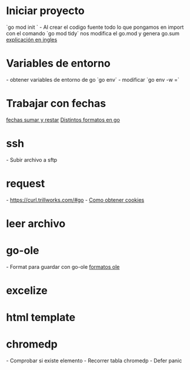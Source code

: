 = Iniciar proyecto =
`go mod init <nombre del proyecto>`
- Al crear el codigo fuente todo lo que pongamos en import con el comando `go mod tidy` nos modifica el go.mod y genera go.sum
[[https://golangbyexample.com/go-mod-sum-module/|explicación en ingles]]
= Variables de entorno =

- obtener variables de entorno de go `go env` 
- modificar `go env -w <nombre variable>=<valor>`
= Trabajar con fechas =
[[https://golangbyexample.com/add-or-subtract-to-time-go/|fechas sumar y restar]]
[[https://gist.github.com/ik5/672405e8d0c10b5fb6f3d5e4a32a95a5|Distintos formatos en go]]
{{{go
package main

import (
	"fmt"
	"time"
)

func main() {
	fmt.Println("Times: ")
	t := time.Now()
	loc, err := time.LoadLocation("Asia/Jerusalem")

	if err != nil {
		fmt.Println("Opps: ", err)
		return
	}

	fmt.Printf("Format: dd/mm/yy hh:MM:ss PM Mon - %s \n", t.In(loc).Format("02/01/06 03:04:05 PM Jan"))
	fmt.Printf("Format: dd/mm/yy hh:MM:ss PM Da Mon - %s \n", t.In(loc).Format("02/01/06 03:04:05 PM Mon Jan"))
	fmt.Printf("Format: dd/mm/yy hh:MM:ss PM Day Month - %s \n", t.In(loc).Format("02/01/06 03:04:05 PM Monay January"))
	fmt.Printf("Format: d/m/y h:M:s PM - %s\n", t.In(loc).Format("2/1/6 3:4:5 PM"))
	fmt.Printf("Format: _d/m/y h:M:s PM - %s\n", t.In(loc).Format("_2/1/6 3:4:5 PM"))
	fmt.Printf("Format: dd/mm/yy hh:MM:ss PM - %s \n", t.In(loc).Format("02/01/06 03:04:05 PM"))
	fmt.Printf("Format: dd/mm/yyyy hh:MM:ss PM - %s \n", t.In(loc).Format("02/01/2006 03:04:05 PM"))
	fmt.Printf("Format: dd/mm/yyyy hh:MM:ss.ms PM - %s \n", t.In(loc).Format("02/01/2006 03:04:05.000 PM"))
	fmt.Printf("Format: dd/mm/yyyy hh:MM:ss.000ms PM - %s \n", t.In(loc).Format("02/01/2006 03:04:05.000000 PM"))
	fmt.Printf("Format: dd/mm/yyyy hh:MM:ss.000000ms PM - %s \n", t.In(loc).Format("02/01/2006 03:04:05.000000000 PM"))
	fmt.Printf("Format dd/mm/yyyy hh:MM:ss TZName - %s\n", t.In(loc).Format("02/01/2006 15:04:05 MST"))
	fmt.Printf("Format dd/mm/yyyy hh:MM:ss Z - %s\n", t.In(loc).Format("02/01/2006 15:04:05 Z7"))
	fmt.Printf("Format dd/mm/yyyy hh:MM:ss Z - %s\n", t.In(loc).Format("02/01/2006 15:04:05 Z07"))
	fmt.Printf("Format dd/mm/yyyy hh:MM:ss ZZ - %s\n", t.In(loc).Format("02/01/2006 15:04:05 Z0700"))
	fmt.Printf("Format dd/mm/yyyy hh:MM:ss Z:Z - %s\n", t.In(loc).Format("02/01/2006 15:04:05 Z07:00"))
	fmt.Printf("Format dd/mm/yyyy hh:MM:ss Z:Z - %s\n", t.In(loc).Format("02/01/2006 15:04:05 -07:00"))
}


/* Output:
Times: 
Format: dd/mm/yy hh:MM:ss PM Mon - 09/11/16 10:56:30 AM Nov 
Format: dd/mm/yy hh:MM:ss PM Da Mon - 09/11/16 10:56:30 AM Wed Nov 
Format: dd/mm/yy hh:MM:ss PM Day Month - 09/11/16 10:56:30 AM Monay November 
Format: d/m/y h:M:s PM - 9/11/6 10:56:30 AM
Format: _d/m/y h:M:s PM -  9/11/6 10:56:30 AM
Format: dd/mm/yy hh:MM:ss PM - 09/11/16 10:56:30 AM 
Format: dd/mm/yyyy hh:MM:ss PM - 09/11/2016 10:56:30 AM 
Format: dd/mm/yyyy hh:MM:ss.ms PM - 09/11/2016 10:56:30.952 AM 
Format: dd/mm/yyyy hh:MM:ss.000ms PM - 09/11/2016 10:56:30.952216 AM 
Format: dd/mm/yyyy hh:MM:ss.000000ms PM - 09/11/2016 10:56:30.952216972 AM 
Format dd/mm/yyyy hh:MM:ss TZName - 09/11/2016 10:56:30 IST
Format dd/mm/yyyy hh:MM:ss Z - 09/11/2016 10:56:30 Z7
Format dd/mm/yyyy hh:MM:ss Z - 09/11/2016 10:56:30 +02
Format dd/mm/yyyy hh:MM:ss ZZ - 09/11/2016 10:56:30 +0200
Format dd/mm/yyyy hh:MM:ss Z:Z - 09/11/2016 10:56:30 +02:00
Format dd/mm/yyyy hh:MM:ss Z:Z - 09/11/2016 10:56:30 +02:00
*/
}}}

= ssh =
- Subir archivo a sftp
{{{go
package main

import (
	"fmt"
	"io/ioutil"
	"log"
	"os"

	"github.com/pkg/sftp"
	"golang.org/x/crypto/ssh"
)

func SSHCopyFile(srcPath, dstPath string) error {

	f, _ := ioutil.ReadFile("/home/jb/.ssh/id_rsa")
	signer, err := ssh.ParsePrivateKey(f)
	if err != nil {
		log.Fatal(err)
	}
	hostKeyCallback, err := knownhosts.New("/home/jb/.ssh/known_hosts")
	if err != nil {
		log.Fatal("could not create hostkeycallback function: ", err)
	}
	auths := []ssh.AuthMethod{ssh.PublicKeys(signer)}
	config := &ssh.ClientConfig{
		User:            "usuario",
		Auth:            auths,
		// HostKeyCallback: ssh.InsecureIgnoreHostKey(),
		HostKeyCallback: hostKeyCallback,
		// Auth: []ssh.AuthMethod{
		// 	ssh.Password("contraseña"),
		// },
		// HostKeyCallback: ssh.InsecureIgnoreHostKey(),
	}

	client, err := ssh.Dial("tcp", "192.168.0.100:22", config)
	if err != nil {
		fmt.Println(err)
		return err
	}
	defer client.Close()

	// open an SFTP session over an existing ssh connection.
	sftp, err := sftp.NewClient(client)
	if err != nil {
		return err
	}
	defer sftp.Close()

	// Open the source file
	srcFile, err := os.Open(srcPath)
	if err != nil {
		return err
	}
	defer srcFile.Close()

	// Create the destination file
	dstFile, err := sftp.Create(dstPath)
	if err != nil {
		return err
	}
	defer dstFile.Close()

	// write to file
	if _, err := dstFile.ReadFrom(srcFile); err != nil {
		return err
	}
	return nil
}
func main() {
	SSHCopyFile("prueba.txt", "prueba.txt")
}
}}}

= request =
- https://curl.trillworks.com/#go
- [[https://stackoverflow.com/questions/50483866/get-cookie-from-golang-post|Como obtener cookies]]

= leer archivo =
{{{go
content, err := ioutil.ReadFile("thermopylae.txt")

 if err != nil {
      log.Fatal(err)
 }

fmt.Println(string(content))
}}}
= go-ole =
- Format para guardar con go-ole [[https://docs.microsoft.com/es-es/office/vba/api/Excel.XlFileFormat|formatos ole]]
{{{go
package main

import (
	"errors"
	"fmt"
	"log"
	"os"

	ole "github.com/go-ole/go-ole"
	"github.com/go-ole/go-ole/oleutil"
)

func send(html, asunto string, archivos []string, para, copia string) (err error) {
	fmt.Println("Enviando correo")
	defer func() {
		if r := recover(); r != nil {
			fmt.Println(r)
			// find out exactly what the error was and set err
			switch x := r.(type) {
			case string:
				err = errors.New(x)
			case error:
				err = x
			default:
				// Fallback err (per specs, error strings should be lowercase w/o punctuation
				err = errors.New("unknown panic")
			}
		}
	}()
	ole.CoInitialize(0)
	unknown, err := oleutil.CreateObject("Outlook.Application")
	if err != nil {
		log.Print(err)
		return err
	}
	outlook, err := unknown.QueryInterface(ole.IID_IDispatch)
	if err != nil {
		log.Print(err)
		return err
	}
	newmail := oleutil.MustCallMethod(outlook, "CreateItem", "0").ToIDispatch()

	if asunto != "" {
		oleutil.MustPutProperty(newmail, "Subject", asunto)
	}

	if para != "" {
		oleutil.MustPutProperty(newmail, "To", para)
	}

	if copia != "" {
		oleutil.MustPutProperty(newmail, "CC", copia)
	}

	if html != "" {
		oleutil.MustPutProperty(newmail, "HTMLBody", html)
	}

	for _, archivo := range archivos {
		if _, err := os.Stat(archivo); os.IsNotExist(err) {
			fmt.Printf("No se ha podido añadir el archivo%s\n", archivo)
			continue
		}
		newAtt := oleutil.MustGetProperty(newmail, "Attachments").ToIDispatch()
		
		oleutil.MustCallMethod(newAtt, "Add", archivo)
	}

	oleutil.MustCallMethod(newmail, "Display")
	oleutil.MustCallMethod(newmail, "Send")
	// fmt.Println("Correo enviado")
	if err == nil {
		fmt.Println("Correo enviado")
		return err
	} else {
		fmt.Println("No se pudo mandar el correo")
		return err
	}

}
}}}
= excelize =
{{{go

}}}
= html template =
{{{go
package main

import (
	"bytes"
	"fmt"
	"html/template"
	"log"
	"os"
)

func main() {

	const tpl = `
<!DOCTYPE html>
<html>
	<head>
		<meta charset="UTF-8">
		<title>{{.Title}}</title>
	</head>
	<body>
		{{range .Items}}<div>{{ . }}</div>{{else}}<div><strong>no rows</strong></div>{{end}}
	</body>
</html>`

	check := func(err error) {
		if err != nil {
			log.Fatal(err)
		}
	}
	t, err := template.New("webpage").Parse(tpl)
	check(err)

	data := struct {
		Title string
		Items []string
	}{
		Title: "My page",
		Items: []string{
			"My photos",
			"My blog",
		},
	}

	err = t.Execute(os.Stdout, data)
	check(err)

	noItems := struct {
		Title string
		Items []string
	}{
		Title: "My another page",
		Items: []string{},
	}

	var tplhtml bytes.Buffer
	err = t.Execute(&tplhtml, noItems)
	check(err)
	prueba := tplhtml.String()
	fmt.Println(prueba)
}
}}}
= chromedp =
{{{go
package main

import (
	"context"
	"flag"
	"fmt"
	"log"
	"time"

	"github.com/chromedp/cdproto/page"
	"github.com/chromedp/chromedp"
	"github.com/chromedp/chromedp/kb"
)

func main() {

	wordPtr := flag.Bool("gui", false, "a bool")
	flag.Parse()
	var ctx context.Context
	var cancel context.CancelFunc
	fmt.Println("word:", *wordPtr)
	if *wordPtr {
		ctx, cancel = chromedp.NewExecAllocator(context.Background(), append(chromedp.DefaultExecAllocatorOptions[:], chromedp.Flag("headless", false))...)
		defer cancel()
		ctx, cancel = chromedp.NewContext(ctx)
		defer cancel()
	} else {
		ctx, cancel = chromedp.NewContext(context.Background())
		defer cancel()

	}

	chromedp.ListenTarget(ctx, func(ev interface{}) {
		if _, ok := ev.(*page.EventJavascriptDialogOpening); ok {
			t := page.HandleJavaScriptDialog(false)
			go func() {
				if err := chromedp.Run(ctx, t); err != nil {
					// handle error
				}

				// ok
			}()
		}
	})
	if err := chromedp.Run(ctx,
		chromedp.Navigate("https://extranet2.crm.euskaltel.es/Net.Ap.Acceso/acceso.aspx?target=Login"),
		chromedp.WaitReady("txtUsuario", chromedp.ByID),
		chromedp.SendKeys("txtUsuario", <"Usuario">, chromedp.ByID),
		chromedp.SendKeys("txtPassword", <"Contraseña">, chromedp.ByID),
		chromedp.Click("btnEntrar", chromedp.ByID),
	); err != nil {
		log.Println(err)
	}

	// time.Sleep(60 * time.Second)
	hoy := time.Now()
	ayer := hoy.AddDate(0, 0, -1)
	hoyStr := hoy.Format("02/01/2006")
	ayerStr := ayer.Format("02/01/2006")
	if err := chromedp.Run(ctx,
		chromedp.WaitVisible("IMGSCROLL", chromedp.ByID),
		chromedp.Navigate("https://extranet2.crm.euskaltel.es/Net.Ap.WebInstaladores/WebInstaladores.aspx?target=WebInstaladoresBuscar"),
	); err != nil {
		log.Println(err)
	}
	if err := chromedp.Run(ctx,
		chromedp.WaitReady("txtCodigoOs", chromedp.ByID),
		chromedp.SendKeys("selectFiltroFecha", "Entre", chromedp.ByID),
		chromedp.SendKeys("txtFechaCita", ayerStr, chromedp.ByID),
		chromedp.SendKeys("txtFechaCitaHasta", hoyStr, chromedp.ByID),
		chromedp.KeyEvent(kb.Escape),
	); err != nil {
		log.Println(err)
	}
	if err := chromedp.Run(ctx,
		chromedp.SendKeys("AqCtrlBindableTipoTarea", "TECNICO", chromedp.ByID),
		chromedp.SendKeys("AqCtrlBindableCatalogo", "MSHF", chromedp.ByID),
		chromedp.SendKeys("AqCtrlBindableTipo", "FLUJO", chromedp.ByID),
		chromedp.SendKeys("AqCtrlBindableEstado", "Completada", chromedp.ByID),
	); err != nil {
		log.Println(err)
	}
	var res string
	for {
		if err := chromedp.Run(ctx,
			page.SetDownloadBehavior(page.SetDownloadBehaviorBehaviorAllow).WithDownloadPath("."),
			chromedp.WaitVisible("btnExportarExcel", chromedp.ByID),
			chromedp.EvaluateAsDevTools(`document.querySelector("#btnExportarExcel").click()`, &res),
		); err != nil {
			log.Println(err)
		}
		time.Sleep(time.Minute)
	}
}
}}}

- Comprobar si existe elemento
{{{go
package main

import (
	"context"
	"fmt"
	"log"

	"github.com/chromedp/cdproto/cdp"
	"github.com/chromedp/chromedp"
)

func main() {
	opts := append(
		chromedp.DefaultExecAllocatorOptions[:],
		chromedp.ProxyServer("socks5://127.0.0.1:9050"),
	)

	ctx, cancel := chromedp.NewExecAllocator(
		context.Background(),
		opts...,
	)

	ctx, cancel = chromedp.NewContext(ctx)
	defer cancel()

	var nodes []*cdp.Node

	if err := chromedp.Run(ctx,
		chromedp.Navigate("https://ifconfig.me"),
		chromedp.WaitReady("ip_address", chromedp.ByID),
		chromedp.Nodes("ip_address", &nodes, chromedp.AtLeast(0)),
	); err != nil {
		log.Println(err)
	}

	if len(nodes) > 0 {
		var texto string
		if err := chromedp.Run(ctx,
			chromedp.Text("ip_address", &texto, chromedp.ByID),
		); err != nil {
			log.Println(err)
		}

		fmt.Println(texto)
	} else {
		fmt.Println("No se encontro el elemento")
	}

}
}}}
- Recorrer tabla chromedp
{{{go
package main

import (
	"context"
	"fmt"
	"log"

	"github.com/chromedp/cdproto/cdp"
	"github.com/chromedp/chromedp"
)

func main() {

	ctx, cancel := chromedp.NewContext(context.Background())
	defer cancel()

	var nodes []*cdp.Node

	if err := chromedp.Run(ctx,
		chromedp.Navigate("https://www.divxtotal.ch/?s=mr+robot"),
		chromedp.WaitReady("/html/body/div/div/div[3]/div[1]/div[2]/div[2]/div[1]/table", chromedp.BySearch),
		chromedp.Nodes("/html/body/div/div/div[3]/div[1]/div[2]/div[2]/div[1]/table/tbody/tr", &nodes, chromedp.BySearch),
	); err != nil {
		log.Println(err)
	}

	fmt.Println(len(nodes))
	const tabla = `/html/body/div/div/div[3]/div[1]/div[2]/div[2]/div[1]/table/tbody/tr[%d]/td[1]`

	for i := 1; i <= len(nodes); i++ {
		var texto string
		if err := chromedp.Run(ctx,
			chromedp.Text(fmt.Sprintf(tabla, i), &texto, chromedp.BySearch),
		); err != nil {
			log.Println(err)
		}
		fmt.Println(texto)

	}
}
}}}
- Defer panic
{{{go
func prueba() (err error) {
	defer func() {
		if r := recover(); r != nil {
			fmt.Println("ha fallado")
			switch r.(type) {
			case string:
				err = fmt.Errorf("Prueba")
			case error:
				err = fmt.Errorf("error")
			default:
				// Fallback err (per specs, error strings should be lowercase w/o punctuation
				err = errors.New("unknown panic")
			}
		}

	}()
	if 1 == 1 {
		panic("prueba")
	}
	time.Sleep(time.Second)

	return err
}
}}}

